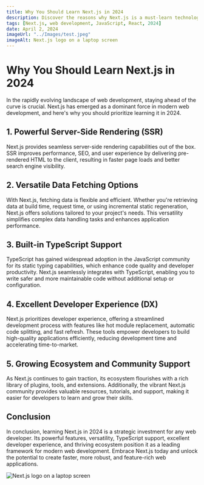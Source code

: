 ```yaml
---
title: Why You Should Learn Next.js in 2024
description: Discover the reasons why Next.js is a must-learn technology in 2024, offering powerful features for modern web development.
tags: [Next.js, web development, JavaScript, React, 2024]
date: April 2, 2024
imageUrl: "../Images/test.jpeg"
imageAlt: Next.js logo on a laptop screen
---
```


# Why You Should Learn Next.js in 2024

In the rapidly evolving landscape of web development, staying ahead of the curve is crucial. Next.js has emerged as a dominant force in modern web development, and here's why you should prioritize learning it in 2024.

## 1. Powerful Server-Side Rendering (SSR)

Next.js provides seamless server-side rendering capabilities out of the box. SSR improves performance, SEO, and user experience by delivering pre-rendered HTML to the client, resulting in faster page loads and better search engine visibility.

<CustomImage src="../Images/test.jpeg" alt="test alt" />

## 2. Versatile Data Fetching Options

With Next.js, fetching data is flexible and efficient. Whether you're retrieving data at build time, request time, or using incremental static regeneration, Next.js offers solutions tailored to your project's needs. This versatility simplifies complex data handling tasks and enhances application performance.

## 3. Built-in TypeScript Support

TypeScript has gained widespread adoption in the JavaScript community for its static typing capabilities, which enhance code quality and developer productivity. Next.js seamlessly integrates with TypeScript, enabling you to write safer and more maintainable code without additional setup or configuration.

## 4. Excellent Developer Experience (DX)

Next.js prioritizes developer experience, offering a streamlined development process with features like hot module replacement, automatic code splitting, and fast refresh. These tools empower developers to build high-quality applications efficiently, reducing development time and accelerating time-to-market.

## 5. Growing Ecosystem and Community Support

As Next.js continues to gain traction, its ecosystem flourishes with a rich library of plugins, tools, and extensions. Additionally, the vibrant Next.js community provides valuable resources, tutorials, and support, making it easier for developers to learn and grow their skills.

## Conclusion

In conclusion, learning Next.js in 2024 is a strategic investment for any web developer. Its powerful features, versatility, TypeScript support, excellent developer experience, and thriving ecosystem position it as a leading framework for modern web development. Embrace Next.js today and unlock the potential to create faster, more robust, and feature-rich web applications.

![Next.js logo on a laptop screen](https://example.com/nextjs-image.jpg)
